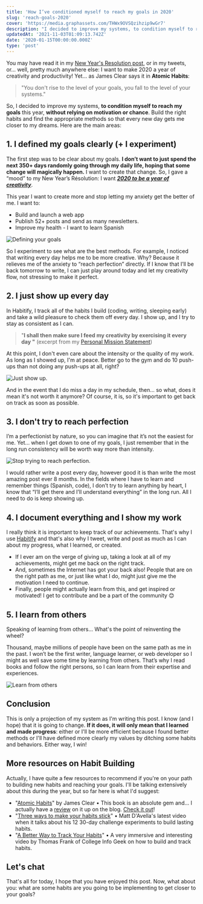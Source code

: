 ```yaml
---
title: 'How I’ve conditioned myself to reach my goals in 2020'
slug: 'reach-goals-2020'
cover: 'https://media.graphassets.com/THWx9OVSQzihzip9wGr7'
description: "I decided to improve my systems, to condition myself to reach my goals this year, without relying on motivation or chance. Here's how I did it."
updatedAt: '2021-11-03T01:09:13.742Z'
date: '2020-01-15T00:00:00.000Z'
type: 'post'
---
```


You may have read it in my [New Year's Resolution post](/blog/2020/), or in my tweets, or... well, pretty much anywhere else: I want to make 2020 a year of creativity and productivity! Yet... as James Clear says it in **Atomic Habits**:

> "You don't rise to the level of your goals, you fall to the level of your systems."

So, I decided to improve my systems, **to condition myself to reach my goals** this year, **without relying on motivation or chance**. Build the right habits and find the appropriate methods so that every new day gets me closer to my dreams. Here are the main areas:

## 1\. I defined my goals clearly (+ I experiment)

The first step was to be clear about my goals. **I don’t want to just spend the next 350+ days randomly going through my daily life, hoping that some change will magically happen.** I want to create that change. So, I gave a “mood” to my New Year’s Résolution: I want **_[2020 to be a year of creativity](/blog/2020/)_**.

This year I want to create more and stop letting my anxiety get the better of me. I want to:

-   Build and launch a web app
-   Publish 52+ posts and send as many newsletters.
-   Improve my health - I want to learn Spanish

![Defining your goals](https://media.graphcms.com/aalAyjsTSqrT6nlZmXmu)

So I experiment to see what are the best methods. For example, I noticed that writing every day helps me to be more creative. Why? Because it relieves me of the anxiety to “reach perfection” directly. If I know that I’ll be back tomorrow to write, I can just play around today and let my creativity flow, not stressing to make it perfect.

## 2\. I just show up every day

In Habitify, I track all of the habits I build (coding, writing, sleeping early) and take a wild pleasure to check them off every day. I show up, and I try to stay as consistent as I can.

> "**I shall then make sure I feed my creativity by exercising it every day "** \(excerpt from my [Personal Mission Statement](/blog/personal-mission-statement)\)

At this point, I don't even care about the intensity or the quality of my work. As long as I showed up, I'm at peace. Better go to the gym and do 10 push-ups than not doing any push-ups at all, right?

![Just show up.](https://media.graphcms.com/iQUOyenUQsKIqRh0YvjB)

And in the event that I do miss a day in my schedule, then... so what, does it mean it's not worth it anymore? Of course, it is, so it's important to get back on track as soon as possible.

## 3\. I don't try to reach perfection

I’m a perfectionist by nature, so you can imagine that it’s not the easiest for me. Yet... when I get down to one of my goals, I just remember that in the long run consistency will be worth way more than intensity.

![Stop trying to reach perfection.](https://media.graphcms.com/ibZzdzIThOeJDecgrXCg)

I would rather write a post every day, however good it is than write the most amazing post ever 8 months. In the fields where I have to learn and remember things (Spanish, code), I don’t try to learn anything by heart, I know that “I’ll get there and I’ll understand everything” in the long run. All I need to do is keep showing up.

## 4\. I document everything and I show my work

I really think it is important to keep track of our achievements. That's why I use [Habitify](https://www.habitify.me/) and that's also why I tweet, write and post as much as I can about my progress, what I learned, or created.

-   If I ever am on the verge of giving up, taking a look at all of my achievements, might get me back on the right track.
-   And, sometimes the Internet has got your back also! People that are on the right path as me, or just like what I do, might just give me the motivation I need to continue.
-   Finally, people might actually learn from this, and get inspired or motivated! I get to contribute and be a part of the community 😊

## 5\. I learn from others

Speaking of learning from others... What's the point of reinventing the wheel?

Thousand, maybe millions of people have been on the same path as me in the past. I won’t be the first writer, language learner, or web developer so I might as well save some time by learning from others. That’s why I read books and follow the right persons, so I can learn from their expertise and experiences.

![Learn from others](https://media.graphcms.com/83omamiiRRCdVG9uaFRO)

## Conclusion

This is only a projection of my system as I'm writing this post. I know (and I hope) that it is going to change. **If it does, it will only mean that I learned and made progress**: either or I'll be more efficient because I found better methods or I'll have defined more clearly my values by ditching some habits and behaviors. Either way, I win!

## More resources on Habit Building

Actually, I have quite a few resources to recommend if you're on your path to building new habits and reaching your goals. I'll be talking extensively about this during the year, but so far here is what I'd suggest:

-   "[Atomic Habits](https://amzn.to/2FUjx0p)" by James Clear • This book is an absolute gem and... I actually have a [review](https://mathcrln.com/culture/books/atomic-habits/) on it up on the blog. [Check it out](https://mathcrln.com/culture/books/atomic-habits/)!
-   "[Three ways to make your habits stick](https://www.youtube.com/watch?v=C1TSpcnNtEs)" • Matt D'Avella's latest video when it talks about his 12 30-day challenge experiments to build lasting habits.
-   "[A Better Way to Track Your Habits](https://www.youtube.com/watch?v=0bxIg3M_MHY)" • A very immersive and interesting video by Thomas Frank of College Info Geek on how to build and track habits.

## Let's chat

That's all for today, I hope that you have enjoyed this post. Now, what about you: what are some habits are you going to be implementing to get closer to your goals?
